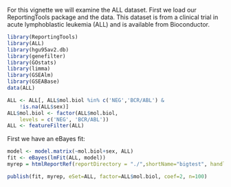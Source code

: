 For this vignette we will examine the ALL dataset.  First we load our ReportingTools  package and the data.  This dataset is from a clinical trial in acute lymphoblastic leukemia (ALL) and  is available from Bioconductor.  

```r
library(ReportingTools)
library(ALL)
library(hgu95av2.db)
library(genefilter)
library(GOstats)
library(limma)
library(GSEAlm)
library(GSEABase)
data(ALL)

ALL <- ALL[, ALL$mol.biol %in% c('NEG','BCR/ABL') &
    !is.na(ALL$sex)]
ALL$mol.biol <- factor(ALL$mol.biol, 
    levels = c('NEG', 'BCR/ABL'))
ALL <- featureFilter(ALL)
```
First we have an eBayes fit:

```r
model <- model.matrix(~mol.biol+sex, ALL)
fit <- eBayes(lmFit(ALL, model))
myrep = htmlReportRef(reportDirectory = "./",shortName="bigtest", handlers = ReportingTools:::knitrHandlers)

publish(fit, myrep, eSet=ALL, factor=ALL$mol.biol, coef=2, n=100)
```
